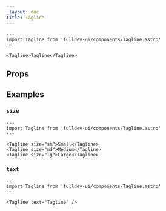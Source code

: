 ```yaml
---
_layout: doc
title: Tagline
---
```



```astro live
---
import Tagline from 'fulldev-ui/components/Tagline.astro'
---

<Tagline>Tagline</Tagline>
```

## Props

<Props />

## Examples

### `size`

```astro live
---
import Tagline from 'fulldev-ui/components/Tagline.astro'
---

<Tagline size="sm">Small</Tagline>
<Tagline size="md">Medium</Tagline>
<Tagline size="lg">Large</Tagline>
```

### `text`

```astro live
---
import Tagline from 'fulldev-ui/components/Tagline.astro'
---

<Tagline text="Tagline" />
```
